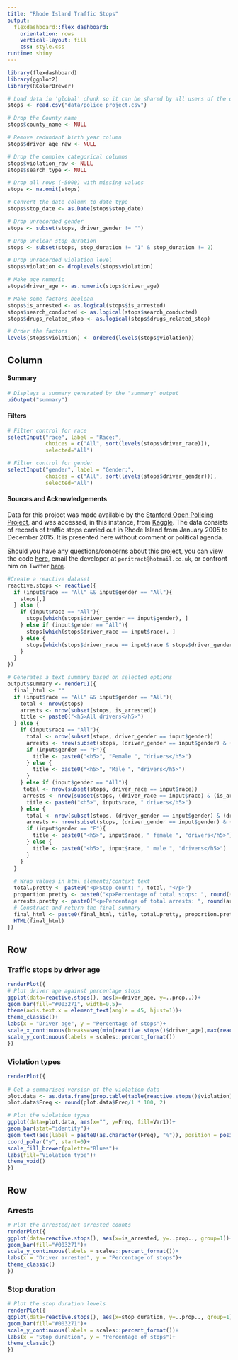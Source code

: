 ```yaml
---
title: "Rhode Island Traffic Stops"
output: 
  flexdashboard::flex_dashboard:
    orientation: rows
    vertical-layout: fill
    css: style.css
runtime: shiny
---
```


```r
library(flexdashboard)
library(ggplot2)
library(RColorBrewer)

# Load data in 'global' chunk so it can be shared by all users of the dashboard
stops <- read.csv("data/police_project.csv")

# Drop the County name
stops$county_name <- NULL

# Remove redundant birth year column
stops$driver_age_raw <- NULL

# Drop the complex categorical columns
stops$violation_raw <- NULL
stops$search_type <- NULL

# Drop all rows (~5000) with missing values
stops <- na.omit(stops)

# Convert the date column to date type
stops$stop_date <- as.Date(stops$stop_date)

# Drop unrecorded gender
stops <- subset(stops, driver_gender != "")

# Drop unclear stop duration
stops <- subset(stops, stop_duration != "1" & stop_duration != 2)

# Drop unrecorded violation level
stops$violation <- droplevels(stops$violation)

# Make age numeric
stops$driver_age <- as.numeric(stops$driver_age)

# Make some factors boolean
stops$is_arrested <- as.logical(stops$is_arrested)
stops$search_conducted <- as.logical(stops$search_conducted)
stops$drugs_related_stop <- as.logical(stops$drugs_related_stop)

# Order the factors
levels(stops$violation) <- ordered(levels(stops$violation))
```

Column {.sidebar data-width=250}
-----------------------------------------------------------------------

#### Summary

```r
# Displays a summary generated by the "summary" output
uiOutput("summary")
```

#### Filters

```r
# Filter control for race
selectInput("race", label = "Race:",
            choices = c("All", sort(levels(stops$driver_race))),
            selected="All")

# Filter control for gender
selectInput("gender", label = "Gender:",
            choices = c("All", sort(levels(stops$driver_gender))),
            selected="All")
```

#### Sources and Acknowledgements

Data for this project was made available by the [Stanford Open Policing Project](https://openpolicing.stanford.edu/), and was accessed, in this instance, from [Kaggle](https://www.kaggle.com/faressayah/stanford-open-policing-project). The data consists of records of traffic stops carried out in Rhode Island from January 2005 to December 2015. It is presented here without comment or political agenda.

Should you have any questions/concerns about this project, you can view the code [here](https://github.com/peritract/traffic-dashboard), email the developer at `peritract@hotmail.co.uk`, or confront him on Twitter [here](https://twitter.com/peritract).

```r
#Create a reactive dataset
reactive.stops <- reactive({
  if (input$race == "All" && input$gender == "All"){
    stops[,]
  } else {
    if (input$race == "All"){
      stops[which(stops$driver_gender == input$gender), ]
    } else if (input$gender == "All"){
      stops[which(stops$driver_race == input$race), ]
    } else {
      stops[which(stops$driver_race == input$race & stops$driver_gender == input$gender), ]
    }
  }
})
```

```r
# Generates a text summary based on selected options
output$summary <- renderUI({
  final_html <- ""
  if (input$race == "All" && input$gender == "All"){
    total <- nrow(stops)
    arrests <- nrow(subset(stops, is_arrested))
    title <- paste0("<h5>All drivers</h5>")
  } else {
    if (input$race == "All"){
      total <- nrow(subset(stops, driver_gender == input$gender))
      arrests <- nrow(subset(stops, (driver_gender == input$gender) & (is_arrested)))
      if (input$gender == "F"){
        title <- paste0("<h5>", "Female ", "drivers</h5>")
      } else {
        title <- paste0("<h5>", "Male ", "drivers</h5>")
      }
    } else if (input$gender == "All"){
     total <- nrow(subset(stops, driver_race == input$race))
     arrests <- nrow(subset(stops, (driver_race == input$race) & (is_arrested)))
      title <- paste0("<h5>", input$race, " drivers</h5>")
    } else {
      total <- nrow(subset(stops, (driver_gender == input$gender) & (driver_race == input$race)))
      arrests <- nrow(subset(stops, (driver_gender == input$gender) & (driver_race == input$race) & (is_arrested)))
      if (input$gender == "F"){
        title <- paste0("<h5>", input$race, " female ", "drivers</h5>")
      } else {
        title <- paste0("<h5>", input$race, " male ", "drivers</h5>")
      }
    }
  }
  
  # Wrap values in html elements/context text
  total.pretty <- paste0("<p>Stop count: ", total, "</p>")
  proportion.pretty <- paste0("<p>Percentage of total stops: ", round((total / nrow(stops))*100,2), "%</p>")
  arrests.pretty <- paste0("<p>Percentage of total arrests: ", round(arrests / nrow(subset(stops, is_arrested))*100,2), "%</p>")
  # Construct and return the final summary
  final_html <- paste0(final_html, title, total.pretty, proportion.pretty, arrests.pretty)
  HTML(final_html)
})
```

Row {data-height=500}
-----------------------------------------------------------------------

### Traffic stops by driver age

```r
renderPlot({
# Plot driver age against percentage stops
ggplot(data=reactive.stops(), aes(x=driver_age, y=..prop..))+
geom_bar(fill="#003271", width=0.5)+
theme(axis.text.x = element_text(angle = 45, hjust=1))+
theme_classic()+
labs(x = "Driver age", y = "Percentage of stops")+
scale_x_continuous(breaks=seq(min(reactive.stops()$driver_age),max(reactive.stops()$driver_age), 10))+
scale_y_continuous(labels = scales::percent_format())
})
```

### Violation types

```r
renderPlot({
  
# Get a summarised version of the violation data
plot.data <- as.data.frame(prop.table(table(reactive.stops()$violation)))
plot.data$Freq <- round(plot.data$Freq/1 * 100, 2)

# Plot the violation types
ggplot(data=plot.data, aes(x="", y=Freq, fill=Var1))+
geom_bar(stat="identity")+
geom_text(aes(label = paste0(as.character(Freq), "%")), position = position_stack(vjust=0.5)) +
coord_polar("y", start=0)+
scale_fill_brewer(palette="Blues")+
labs(fill="Violation type")+
theme_void()
})
```

Row
-----------------------------------------------------------------------

### Arrests

```r
# Plot the arrested/not arrested counts
renderPlot({
ggplot(data=reactive.stops(), aes(x=is_arrested, y=..prop.., group=1))+
geom_bar(fill="#003271")+
scale_y_continuous(labels = scales::percent_format())+
labs(x = "Driver arrested", y = "Percentage of stops")+
theme_classic()
})
```

### Stop duration

```r
# Plot the stop duration levels
renderPlot({
ggplot(data=reactive.stops(), aes(x=stop_duration, y=..prop.., group=1), c=)+
geom_bar(fill="#003271")+
scale_y_continuous(labels = scales::percent_format())+
labs(x = "Stop duration", y = "Percentage of stops")+
theme_classic()
})
```


